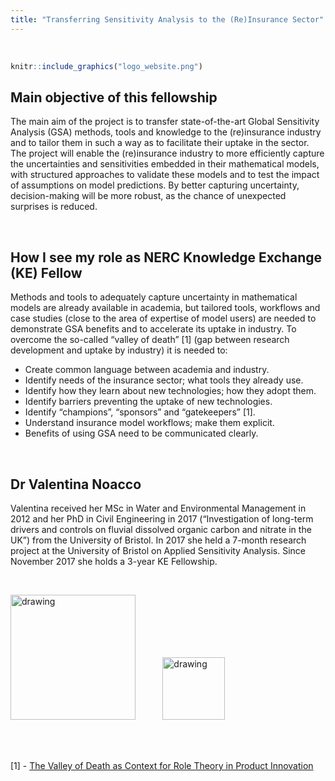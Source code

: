 ```yaml
---
title: "Transferring Sensitivity Analysis to the (Re)Insurance Sector"
---
```


<br>

```r
knitr::include_graphics("logo_website.png")
```

## Main objective of this fellowship


The main aim of the project is to transfer state-of-the-art Global Sensitivity Analysis (GSA) methods, tools and knowledge to the (re)insurance industry and to tailor them in such a way as to facilitate their uptake in the sector. The project will enable the (re)insurance industry to more efficiently capture the uncertainties and sensitivities embedded in their mathematical models, with structured approaches to validate these models and to test the impact of assumptions on model predictions. By better capturing uncertainty, decision-making will be more robust, as the chance of unexpected surprises is reduced.

<br> 

## How I see my role as NERC Knowledge Exchange (KE) Fellow
 
Methods and tools to adequately capture uncertainty in mathematical models are already available in academia, but tailored tools, workflows and case studies (close to the area of expertise of model users) are needed to demonstrate GSA benefits and to accelerate its uptake in industry. To overcome the so-called “valley of death” [1] (gap between research development and uptake by industry) it is needed to:

 - Create common language between academia and industry.
 - Identify needs of the insurance sector; what tools they already use.
 - Identify how they learn about new technologies; how they adopt them.
 - Identify barriers preventing the uptake of new technologies.
 - Identify “champions”, “sponsors” and “gatekeepers” [1].
 - Understand insurance model workflows; make them explicit.
 - Benefits of using GSA need to be communicated clearly.
 
<br> 
 
## Dr Valentina Noacco

Valentina received her MSc in Water and Environmental Management in 2012 and her PhD in Civil Engineering in 2017 (“Investigation of long-term drivers and controls on fluvial dissolved organic carbon and nitrate in the UK”) from the University of Bristol. In 2017 she held a 7-month research project at the University of Bristol on Applied Sensitivity Analysis. Since November 2017 she holds a 3-year KE Fellowship.

<br> 

<img src="UoB_logo.jpg" alt="drawing" style="width:200px;"/> \ \ \ \ \ \ \ \ \   <img src="nerc_logo.png" alt="drawing" style="width:100px;"/> 

<br>
<br>

[1] - [The Valley of Death as Context for Role Theory in Product Innovation](https://doi.org/10.1111/j.1540-5885.2010.00724.x) 
